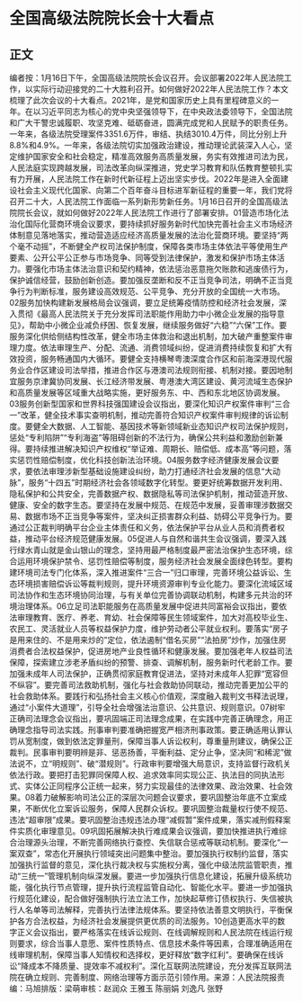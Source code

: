 # 全国高级法院院长会十大看点
## 正文
编者按：1月16日下午，全国高级法院院长会议召开。会议部署2022年人民法院工作，以实际行动迎接党的二十大胜利召开。如何做好2022年人民法院工作？本文梳理了此次会议的十大看点。2021年，是党和国家历史上具有里程碑意义的一年。在以习近平同志为核心的党中央坚强领导下，在中央政法委领导下，全国法院和广大干警忠诚履职、攻坚克难、砥砺奋进，圆满完成党和人民赋予的职责任务。一年来，各级法院受理案件3351.6万件，审结、执结3010.4万件，同比分别上升8.8%和4.9%。一年来，各级法院切实加强政治建设，推动理论武装深入人心，坚定维护国家安全和社会稳定，精准高效服务高质量发展，务实有效推进司法为民，人民法庭实现跨越发展，司法改革向纵深推进，党史学习教育和队伍教育整顿扎实有力开展，人民法院工作在新时代新征程上迈出坚实步伐。2022年是进入全面建设社会主义现代化国家、向第二个百年奋斗目标进军新征程的重要一年，我们党将召开二十大，人民法院工作面临一系列新形势新任务。1月16日召开的全国高级法院院长会议，就如何做好2022年人民法院工作进行了部署安排。01营造市场化法治化国际化营商环境会议要求，要持续抓好服务新时代加快完善社会主义市场经济体制意见落地落实，推动营造适应经济高质量发展的法治化营商环境。要坚持“两个毫不动摇”，不断健全产权司法保护制度，保障各类市场主体依法平等使用生产要素、公开公平公正参与市场竞争、同等受到法律保护，激发和保护市场主体活力。要强化市场主体法治意识和契约精神，依法惩治恶意拖欠账款和逃废债行为，保护诚信经营，鼓励创新创造。要加强反垄断和反不正当竞争司法，明确不正当竞争行为判断标准，服务建设高效规范、公平竞争、充分开放的全国统一大市场。02服务加快构建新发展格局会议强调，要立足统筹疫情防控和经济社会发展，深入贯彻《最高人民法院关于充分发挥司法职能作用助力中小微企业发展的指导意见》，帮助中小微企业减负纾困、恢复发展，继续服务做好“六稳”“六保”工作。要服务深化供给侧结构性改革，健全市场主体救治和退出机制，加大破产重整案件审理力度。依法审理生产、分配、流通、消费领域纠纷，促进消费持续恢复和扩大有效投资，服务畅通国内大循环。要健全支持横琴粤澳深度合作区和前海深港现代服务业合作区建设司法举措，推进合作区与港澳司法规则衔接、机制对接。要因地制宜服务京津冀协同发展、长江经济带发展、粤港澳大湾区建设、黄河流域生态保护和高质量发展等区域重大战略实施，更好服务东、中、西和东北地区协调发展。03服务创新型国家和世界科技强国建设会议指出，要深化知识产权案件审判“三合一”改革，健全技术事实查明机制，推动完善符合知识产权案件审判规律的诉讼制度。要健全大数据、人工智能、基因技术等新领域新业态知识产权司法保护规则，惩处“专利陷阱”“专利海盗”等阻碍创新的不法行为，确保公共利益和激励创新兼得。要持续推进解决知识产权维权“举证难、周期长、赔偿低、成本高”等问题，落实惩罚性赔偿制度，优化科技创新法治环境。04服务数字经济健康发展会议要求，要依法审理涉新型基础设施建设纠纷，助力打通经济社会发展的信息“大动脉”，服务“十四五”时期经济社会各领域数字化转型。要更好统筹数据开发利用、隐私保护和公共安全，完善数据产权、数据隐私等司法保护机制，推动营造开放、健康、安全的数字生态。要坚持在发展中规范、在规范中发展，妥善审理涉数据交易、数据市场不正当竞争等案件，坚决纠正损害群众利益、妨碍公平竞争行为。要通过公正裁判明确平台企业主体责任和义务，依法保护平台从业人员和消费者权益，推动平台经济规范健康发展。05促进人与自然和谐共生会议强调，要深入践行绿水青山就是金山银山的理念，坚持用最严格制度最严密法治保护生态环境，综合运用环境保护禁令、惩罚性赔偿等制度，服务经济社会发展全面绿色转型。要构建环境司法专门化体系，深入推进案件“三合一”归口审理，完善环境公益诉讼、生态环境损害赔偿诉讼等裁判规则，提升环境资源审判专业化能力。要深化流域区域司法协作和生态环境协同治理，与有关单位完善协调联动机制，构建多元共治的环境治理体系。06立足司法职能服务在高质量发展中促进共同富裕会议指出，要依法审理教育、医疗、养老、育幼、社会保障等民生领域案件，加大对高校毕业生、农民工、灵活就业人员等权益保护力度，维护劳动者公平就业权利。要落实“房子是用来住的、不是用来炒的”定位，依法遏制“借名买房”“法拍房”炒作，加强住房消费者合法权益保护，促进房地产业良性循环和健康发展。要加强老年人权益司法保障，探索建立涉老矛盾纠纷的预警、排查、调解机制，服务新时代老龄工作。要加强未成年人司法保护，正确贯彻家庭教育促进法，坚持对未成年人犯罪“宽容但不纵容”。要完善司法救助机制，强化与社会救助协同联动，推动完善更加公平的社会救助体系。要践行和弘扬社会主义核心价值观，深度融入裁判文书释法说理，通过“小案件大道理”，引导全社会增强法治意识、公共意识、规则意识。07树牢正确司法理念会议指出，要巩固端正司法理念成果，在实践中完善正确理念，用正确理念指导司法实践。刑事审判要准确把握宽严相济刑事政策。要正确适用认罪认罚从宽制度，做到依法定罪量刑，保障当事人诉讼权利，尊重量刑建议，确保公正裁判。民事审判要明辨是非、惩恶扬善，平衡利益、定分止争，坚决同“和稀泥”做法说不，立“明规则”、破“潜规则”。行政审判要增强大局意识，支持监督行政机关依法行政。要把打击犯罪同保障人权、追求效率同实现公正、执法目的同执法形式、实体公正同程序公正统一起来，努力实现最佳的法律效果、政治效果、社会效果。08着力破解影响司法公正的深层次问题会议要求，要巩固整治年底不立案成果，不断优化立案诉讼服务，保障人民群众诉权。要巩固整治裁量权行使不规范、违法“超审限”成果。要巩固整治违规违法办理“减假暂”案件成果，落实减刑假释案件实质化审理意见。09巩固拓展解决执行难成果会议强调，要加快推进执行难综合治理源头治理，不断完善网络执行查控、失信联合惩戒等联动机制。要深化“一案双查”，常态化开展执行领域突出问题集中整治。要加强执行权制约监督，落实加强执行监督的意见，深化执行裁决权与实施权分离，强化中级法院监管职责，推动“三统一”管理机制向纵深发展。要进一步加强执行信息化建设，拓展升级系统功能，强化执行节点管理，提升执行流程监管自动化、智能化水平。要进一步加强执行规范化建设，配合做好强制执行法立法工作，加快起草修订债权执行、失信被执行人名单等司法解释，完善执行法律法规体系。要坚持依法善意文明执行，平衡保护各方合法权益，为经济社会发展提供更优质的司法服务。10创造更高水平的数字正义会议指出，要严格落实在线诉讼规则、在线调解规则和人民法院在线运行规则要求，综合当事人意愿、案件性质特点、信息技术条件等因素，合理准确适用在线审理机制，保障当事人知情权和选择权，更好释放“数字红利”。要确保在线诉讼“降成本不降质量、提效率不减权利”。深化互联网法院建设，充分发挥互联网法院在确立规则、完善制度、网络治理等方面示范引领作用。来源：人民法院报责编：马旭排版：梁萌审核：赵润众 王雅玉 陈丽娟 刘逸凡 张野